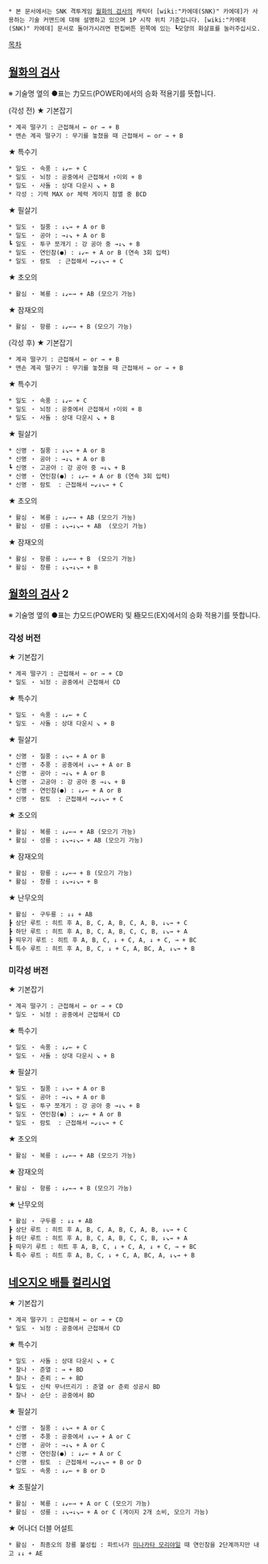  * 본 문서에서는 SNK 격투게임 [[월화의 검사]]의 캐릭터 [wiki:"카에데(SNK)" 카에데]가 사용하는 기술 커맨드에 대해 설명하고 있으며 1P 시작 위치 기준입니다. [wiki:"카에데(SNK)" 카에데] 문서로 돌아가시려면 편집버튼 왼쪽에 있는 ┗모양의 화살표를 눌러주십시오.

[[목차]]

== [[월화의 검사]] ==
※ 기술명 옆의 ●표는 力모드(POWER)에서의 승화 적용기를 뜻합니다.

(각성 전)
★ 기본잡기
 * 계곡 떨구기 : 근접해서 ← or → + B
 * 맨손 계곡 떨구기 : 무기를 놓쳤을 때 근접해서 ← or → + B

★ 특수기
 * 일도 ・ 속풍 : ↓↙← + C
 * 일도 ・ 뇌정 : 공중에서 근접해서 ↑이외 + B
 * 일도 ・ 사돌 : 상대 다운시 ↘ + B 
 * 각성 : 기력 MAX or 체력 게이지 점멸 중 BCD

★ 필살기
 * 일도 ・ 질풍 : ↓↘→ + A or B
 * 일도 ・ 공아 : →↓↘ + A or B
 ┗ 일도 ・ 투구 쪼개기 : 강 공아 중 →↓↘ + B
 * 일도 ・ 연인참(●) : ↓↙← + A or B (연속 3회 입력)
 * 일도 ・ 람토  : 근접해서 ←↙↓↘→ + C

★ 초오의
 * 활심 ・ 복룡 : ↓↙←→ + AB (모으기 가능)

★ 잠재오의
 * 활심 ・ 항룡 : ↓↙←→ + B (모으기 가능)

(각성 후)
★ 기본잡기
 * 계곡 떨구기 : 근접해서 ← or → + B
 * 맨손 계곡 떨구기 : 무기를 놓쳤을 때 근접해서 ← or → + B

★ 특수기
 * 일도 ・ 속풍 : ↓↙← + C
 * 일도 ・ 뇌정 : 공중에서 근접해서 ↑이외 + B
 * 일도 ・ 사돌 : 상대 다운시 ↘ + B 

★ 필살기
 * 신명 ・ 질풍 : ↓↘→ + A or B
 * 신명 ・ 공아 : →↓↘ + A or B
 ┗ 신명 ・ 고공아 : 강 공아 중 →↓↘ + B
 * 신명 ・ 연인참(●) : ↓↙← + A or B (연속 3회 입력)
 * 신명 ・ 람토  : 근접해서 ←↙↓↘→ + C

★ 초오의
 * 활심 ・ 복룡 : ↓↙←→ + AB (모으기 가능)
 * 활심 ・ 성룡 : ↓↘→↓↘→ + AB  (모으기 가능)

★ 잠재오의
 * 활심 ・ 항룡 : ↓↙←→ + B  (모으기 가능)
 * 활심 ・ 창룡 : ↓↘→↓↘→ + B 

== [[월화의 검사]] 2 ==
※ 기술명 옆의 ●표는 力모드(POWER) 및 極모드(EX)에서의 승화 적용기를 뜻합니다.

=== 각성 버전 ===
★ 기본잡기
 * 계곡 떨구기 : 근접해서 ← or → + CD
 * 일도 ・ 뇌정 : 공중에서 근접해서 CD

★ 특수기
 * 일도 ・ 속풍 : ↓↙← + C
 * 일도 ・ 사돌 : 상대 다운시 ↘ + B 

★ 필살기
 * 신명 ・ 질풍 : ↓↘→ + A or B
 * 신명 ・ 추풍 : 공중에서 ↓↘→ + A or B
 * 신명 ・ 공아 : →↓↘ + A or B
 ┗ 신명 ・ 고공아 : 강 공아 중 →↓↘ + B
 * 신명 ・ 연인참(●) : ↓↙← + A or B
 * 신명 ・ 람토  : 근접해서 ←↙↓↘→ + C

★ 초오의
 * 활심 ・ 복룡 : ↓↙←→ + AB (모으기 가능)
 * 활심 ・ 성룡 : ↓↘→↓↘→ + AB (모으기 가능)

★ 잠재오의
 * 활심 ・ 항룡 : ↓↙←→ + B (모으기 가능)
 * 활심 ・ 창룡 : ↓↘→↓↘→ + B 

★ 난무오의
 * 활심 ・ 구두룡 : ↓↓ + AB
 ┣ 상단 루트 : 히트 후 A, B, C, A, B, C, A, B, ↓↘→ + C
 ┣ 하단 루트 : 히트 후 A, B, C, A, B, C, C, B, ↓↘→ + A
 ┣ 띄우기 루트 : 히트 후 A, B, C, ↓ + C, A, ↓ + C, → + BC 
 ┗ 특수 루트 : 히트 후 A, B, C, ↓ + C, A, BC, A, ↓↘→ + B

=== 미각성 버전 ===
★ 기본잡기
 * 계곡 떨구기 : 근접해서 ← or → + CD
 * 일도 ・ 뇌정 : 공중에서 근접해서 CD

★ 특수기
 * 일도 ・ 속풍 : ↓↙← + C
 * 일도 ・ 사돌 : 상대 다운시 ↘ + B 

★ 필살기
 * 일도 ・ 질풍 : ↓↘→ + A or B
 * 일도 ・ 공아 : →↓↘ + A or B
 ┗ 일도 ・ 투구 쪼개기 : 강 공아 중 →↓↘ + B
 * 일도 ・ 연인참(●) : ↓↙← + A or B
 * 일도 ・ 람토  : 근접해서 ←↙↓↘→ + C

★ 초오의
 * 활심 ・ 복룡 : ↓↙←→ + AB (모으기 가능)

★ 잠재오의
 * 활심 ・ 항룡 : ↓↙←→ + B (모으기 가능)

★ 난무오의
 * 활심 ・ 구두룡 : ↓↓ + AB
 ┣ 상단 루트 : 히트 후 A, B, C, A, B, C, A, B, ↓↘→ + C
 ┣ 하단 루트 : 히트 후 A, B, C, A, B, C, C, B, ↓↘→ + A
 ┣ 띄우기 루트 : 히트 후 A, B, C, ↓ + C, A, ↓ + C, → + BC 
 ┗ 특수 루트 : 히트 후 A, B, C, ↓ + C, A, BC, A, ↓↘→ + B

== [[네오지오 배틀 컬리시엄]] ==
★ 기본잡기
 * 계곡 떨구기 : 근접해서 ← or → + CD
 * 일도 ・ 뇌정 : 공중에서 근접해서 CD

★ 특수기
 * 일도 ・ 사돌 : 상대 다운시 ↘ + C 
 * 찰나 ・ 준열 : → + BD
 * 찰나 ・ 춘뢰 : ← + BD
 ┗ 일도 ・ 신락 무너뜨리기 : 준열 or 춘뢰 성공시 BD
 * 찰나 ・ 순단 : 공중에서 BD

★ 필살기
 * 신명 ・ 질풍 : ↓↘→ + A or C
 * 신명 ・ 추풍 : 공중에서 ↓↘→ + A or C
 * 신명 ・ 공아 : →↓↘ + A or C
 * 신명 ・ 연인참(●) : ↓↙← + A or C
 * 신명 ・ 람토  : 근접해서 ←↙↓↘→ + B or D
 * 일도 ・ 속풍 : ↓↙← + B or D

★ 초필살기
 * 활심 ・ 복룡 : ↓↙←→ + A or C (모으기 가능)
 * 활심 ・ 성룡 : ↓↘→↓↘→ + A or C (게이지 2개 소비, 모으기 가능) 

★ 어나더 더블 어설트
 * 활심 ・ 최종오의 창룡 불성립 : 파트너가 [[미나카타 모리야]]일 때 연인참을 2단계까지만 내고 ↓↓ + AE
